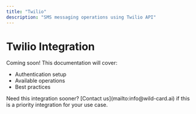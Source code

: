 ```yaml
---
title: "Twilio"
description: "SMS messaging operations using Twilio API"
---
```


# Twilio Integration

Coming soon! This documentation will cover:
- Authentication setup
- Available operations
- Best practices

<Note>
Need this integration sooner? [Contact us](mailto:info@wild-card.ai) if this is a priority integration for your use case.
</Note>